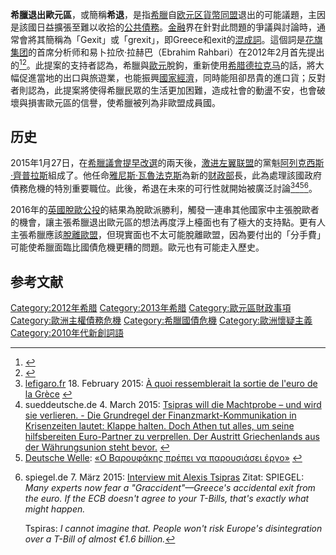 {{Greek economic crisis}}
'''希臘退出歐元區'''，或簡稱'''希退'''，是指[[希臘|希臘]]自[[欧元区|欧元区]][[貨幣同盟|貨幣同盟]]退出的可能議題，主因是該國日益擴張至難以收拾的[[希臘國債危機|公共債務]]。[[金融|金融]]界在針對此問題的爭議與討論時，通常會將其簡稱為「Gexit」或「grexit」，即Greece和exit的[[混成詞|混成詞]]。這個詞是[[花旗集团|花旗集团]]的首席分析师{{link-en|威廉姆·比特|Willem Buiter}}和易卜拉欣·拉赫巴（Ebrahim Rahbari）在2012年2月首先提出的<ref name="grexit 5">{{cite web |url=http://gogreece.about.com/od/Glossary-of-Greek-Terms/g/Grexit-What-does-Grexit-Mean.htm |title=Grexit – What does Grexit mean? |publisher=Gogreece.about.com |date=10 April 2012 |accessdate=16 May 2012 |archive-date=2016-03-03 |archive-url=https://web.archive.org/web/20160303180726/http://gogreece.about.com/od/Glossary-of-Greek-Terms/g/Grexit-What-does-Grexit-Mean.htm |dead-url=yes }}</ref><ref name="grexit 6">{{cite web |author=[[Willem_Buiter|Buiter, Willem]] and Ebrahim Rahbari |url=http://willembuiter.com/grexit.pdf |title=Rising Risks of Greek Euro Area Exit |publisher=Citigroup |format=PDF |date=6 February 2012 |accessdate=17 May 2012 |archiveurl=https://www.webcitation.org/682hCm51X?url=http://willembuiter.com/grexit.pdf |archivedate=2012-05-30 |deadurl=yes }}</ref>。此提案的支持者認為，希臘與[[歐元|歐元]]脫鉤，重新使用[[希腊德拉克马|希腊德拉克马]]的話，將大幅促進當地的出口與旅遊業，也能振興[[希臘經濟|國家經濟]]，同時能阻卻昂貴的進口貨；反對者則認為，此提案將使得希臘民眾的生活更加困難，造成社會的動盪不安，也會破壞與損害歐元區的信譽，使希臘被列為非歐盟成員國。

==历史==
2015年1月27日，在[[希臘議會|希臘議會]][[2015年希腊立法选举|提早改選]]的兩天後，[[激进左翼联盟|激进左翼联盟]]的黨魁[[阿列克西斯·齊普拉斯|阿列克西斯·齊普拉斯]]組成了{{link-en|阿列克西斯·齊普拉斯內閣|Cabinet of Alexis Tsipras|新政府}}。他任命[[雅尼斯·瓦魯法克斯|雅尼斯·瓦魯法克斯]]為新的[[希腊财政部|财政部]]長，此為處理該國政府債務危機的特別重要職位。此後，希退在未來的可行性就開始被廣泛討論<ref>[[Le_Figaro|lefigaro.fr]] 18. February 2015: [http://www.lefigaro.fr/conjoncture/2015/02/18/20002-20150218ARTFIG00175--quoi-ressemblerait-la-sortie-de-l-euro-de-la-grece.php À quoi ressemblerait la sortie de l'euro de la Grèce] {{Wayback|url=http://www.lefigaro.fr/conjoncture/2015/02/18/20002-20150218ARTFIG00175--quoi-ressemblerait-la-sortie-de-l-euro-de-la-grece.php |date=20190814202539 }}</ref><ref>sueddeutsche.de 4. March 2015: [http://sz.de/1.2375256 Tsipras will die Machtprobe – und wird sie verlieren. - Die Grundregel der Finanzmarkt-Kommunikation in Krisenzeiten lautet: Klappe halten. Doch Athen tut alles, um seine hilfsbereiten Euro-Partner zu verprellen. Der Austritt Griechenlands aus der Währungsunion steht bevor.] {{Wayback|url=http://sz.de/1.2375256 |date=20191210072136 }}</ref><ref>[[Deutsche_Welle|Deutsche Welle]]: [http://www.dw.de/%CE%BF-%CE%B2%CE%B1%CF%81%CE%BF%CF%85%CF%86%CE%AC%CE%BA%CE%B7%CF%82-%CF%80%CF%81%CE%AD%CF%80%CE%B5%CE%B9-%CE%BD%CE%B1-%CF%80%CE%B1%CF%81%CE%BF%CF%85%CF%83%CE%B9%CE%AC%CF%83%CE%B5%CE%B9-%CE%AD%CF%81%CE%B3%CE%BF/a-18292585 «Ο Βαρουφάκης πρέπει να παρουσιάσει έργο»] {{Wayback|url=http://www.dw.de/%CE%BF-%CE%B2%CE%B1%CF%81%CE%BF%CF%85%CF%86%CE%AC%CE%BA%CE%B7%CF%82-%CF%80%CF%81%CE%AD%CF%80%CE%B5%CE%B9-%CE%BD%CE%B1-%CF%80%CE%B1%CF%81%CE%BF%CF%85%CF%83%CE%B9%CE%AC%CF%83%CE%B5%CE%B9-%CE%AD%CF%81%CE%B3%CE%BF/a-18292585 |date=20150603071908 }}</ref><ref>spiegel.de 7. März 2015: [http://www.spiegel.de/international/europe/spiegel-interview-with-greek-prime-minister-tsipras-a-1022156.html Interview mit Alexis Tsipras] {{Wayback|url=http://www.spiegel.de/international/europe/spiegel-interview-with-greek-prime-minister-tsipras-a-1022156.html |date=20210125013243 }} Zitat: SPIEGEL: ''Many experts now fear a "Graccident"—Greece's accidental exit from the euro. If the ECB doesn't agree to your T-Bills, that's exactly what might happen.''

Tspiras: ''I cannot imagine that. People won't risk Europe's disintegration over a T-Bill of almost €1.6 billion.''</ref>。

2016年的[[2016年英國脫離歐盟公投|英國脫歐公投]]的結果為脫歐派勝利，觸發一連串其他國家中主張脫歐者的機會，讓主張希臘退出歐元區的想法再度浮上檯面也有了極大的支持點。更有人主張希臘應該[[歐洲懷疑主義|脫離歐盟]]，但現實面也不太可能脫離歐盟，因為要付出的「分手費」可能使希臘面臨比國債危機更糟的問題。歐元也有可能走入歷史。

==参考文献==
{{reflist}}
{{欧元主题}}

[[Category:2012年希腊|Category:2012年希腊]]
[[Category:2013年希腊|Category:2013年希腊]]
[[Category:歐元區財政事項|Category:歐元區財政事項]]
[[Category:歐洲主權債務危機|Category:歐洲主權債務危機]]
[[Category:希臘國債危機|Category:希臘國債危機]]
[[Category:歐洲懷疑主義|Category:歐洲懷疑主義]]
[[Category:2010年代新創詞語|Category:2010年代新創詞語]]